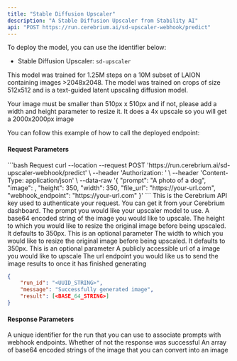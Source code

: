 ```yaml
---
title: "Stable Diffusion Upscaler"
description: "A Stable Diffusion Upscaler from Stability AI"
api: "POST https://run.cerebrium.ai/sd-upscaler-webhook/predict"
---
```


To deploy the model, you can use the identifier below:

- Stable Diffusion Upscaler: `sd-upscaler`

This model was trained for 1.25M steps on a 10M subset of LAION containing images >2048x2048. The model was trained on crops of size 512x512 and is a text-guided latent upscaling diffusion model.

<Note>
  Your image must be smaller than 510px x 510px and if not, please add a width
  and height parameter to resize it. It does a 4x upscale so you will get a
  2000x2000px image
</Note>

You can follow this example of how to call the deployed endpoint:

#### Request Parameters

<RequestExample>
```bash Request
  curl --location --request POST 'https://run.cerebrium.ai/sd-upscaler-webhook/predict' \
      --header 'Authorization: <API_KEY>' \
      --header 'Content-Type: application/json' \
      --data-raw '{
        "prompt": "A photo of a dog",
        "image": <BASE_64_STRING>,
        "height": 350,
        "width": 350,
        "file_url": "https://your-url.com",
        "webhook_endpoint": "https://your-url.com"
      }'
```
</RequestExample>

<ParamField header="Authorization" type="string" required>
  This is the Cerebrium API key used to authenticate your request. You can get it from your Cerebrium dashboard.
</ParamField>
<ParamField body="prompt" type="string" required>
   The prompt you would like your upscaler model to use.
</ParamField>
<ParamField body="image" type="string" optional>
  A base64 encoded string of the image you would like to upscale.
</ParamField>
<ParamField body="height" type="integer" optional>
   The height to which you would like to resize the original image before being upscaled. It defaults to 350px. This is an optional parameter
</ParamField>
<ParamField body="width" type="integer" optional>
  The width to which you would like to resize the original image before being upscaled. It defaults to 350px. This is an optional parameter
</ParamField>
<ParamField body="file_url" type="string" optional>
  A publicly accessible url of a image you would like to upscale
</ParamField>
<ParamField body="webhook_endpoint" type="string" optional>
   The url endpoint you would like us to send the image results to once it has finished generating
</ParamField>
<ResponseExample>

```json Response
{
    "run_id": "<UUID_STRING>",
    "message": "Successfully generated image",
    "result": [<BASE_64_STRING>]
}
```

</ResponseExample>

#### Response Parameters

<ResponseField name="run_id" type="string" required>
  A unique identifier for the run that you can use to associate prompts with
  webhook endpoints.
</ResponseField>
<ResponseField name="message" type="string" required>
  Whether of not the response was successful
</ResponseField>
<ResponseField name="result" type="string" required>
  An array of base64 encoded strings of the image that you can convert into an
  image
</ResponseField>
